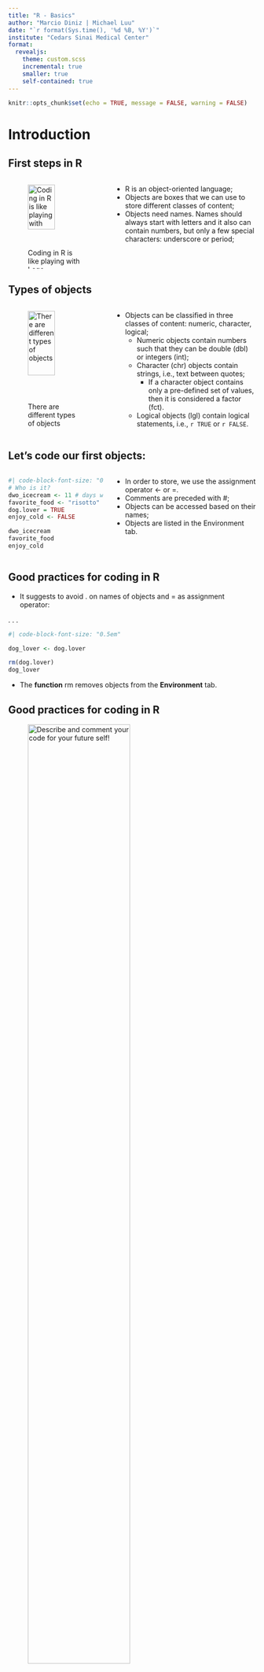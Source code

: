```yaml
---
title: "R - Basics"
author: "Marcio Diniz | Michael Luu"
date: "`r format(Sys.time(), '%d %B, %Y')`"
institute: "Cedars Sinai Medical Center"
format: 
  revealjs:
    theme: custom.scss
    incremental: true  
    smaller: true
    self-contained: true
---
```


```r
knitr::opts_chunk$set(echo = TRUE, message = FALSE, warning = FALSE)
```

# Introduction

## First steps in R

:::: {.columns}
::: {.column width="40%"}
![Coding in R is like playing with Lego](figures/lego.png){width="70%"}
:::

::: {.column width="60%"}
- R is an object-oriented language;
- Objects are boxes that we can use to store different classes of content;
- Objects need names. Names should always start with letters and it also can contain numbers, but only a few special characters: underscore or period;
:::
::::

## Types of objects

:::: {.columns}
::: {.column width="40%"}
![There are different types of objects](figures/lego_color.jpg){width="70%"}
:::

::: {.column width="60%"}
- Objects can be classified in three classes of content: numeric, character, logical;
    - Numeric objects contain numbers such that they can be double (dbl) or integers (int);
    - Character (chr) objects contain strings, i.e., text between quotes;
        - If a character object contains only a pre-defined set of values, then it is considered a factor (fct).
    - Logical objects (lgl) contain logical statements, i.e., `r TRUE` or `r FALSE`.
:::
::::

## Let's code our first objects:

:::: {.columns}
::: {.column width="40%"}
```r
#| code-block-font-size: "0.8em"
# Who is it?
dwo_icecream <- 11 # days without icecream
favorite_food <- "risotto"
dog.lover = TRUE
enjoy_cold <- FALSE

dwo_icecream
favorite_food
enjoy_cold
```
:::

::: {.column width="60%"}
- In order to store, we use the assignment operator [\<-]{.bold-highlight} or [=]{.bold-highlight}.
- Comments are preceded with [\#]{.bold-highlight};
- Objects can be accessed based on their names;
- Objects are listed in the Environment tab.
:::
::::

## Good practices for coding in R

- It suggests to avoid [.]{.bold-highlight} on names of objects and [=]{.bold-highlight} as assignment operator:

. . .

```r
#| code-block-font-size: "0.5em"

dog_lover <- dog.lover

rm(dog.lover)
dog_lover
```

-   The **function** [rm]{.bold-highlight} removes objects from the **Environment** tab.

## Good practices for coding in R

![Describe and comment your code for your future self!](figures/future_self.png){height="70%"}

## Good practices for coding in R

![Describe and comment your code for your colleagues!](figures/comments.png){width="70%"}

## Vectors

:::: {.columns}
::: {.column width="40%"}
![Vectors](figures/vectors.png){width="40%"}
:::

::: {.column width="60%"}
- Vectors are stacked objects with different lengths, but the same type of objects
- We can combine objects using the function [c]{.bold-highlight};
- We calculate the length of a vector using the function [length]{.bold-highlight}.
:::
::::

- Let's do it in R:

. . .

```r
dwo_icecream <- c(5, 10, 8, 9, 3) # days without ice-cream
dwo_icecream
length(dwo_icecream)
```

- All previous objects are also vectors, but with length 1:

. . .

```r
length(favorite_food)
```

## Combining vectors

- If we combine different types of vectors, they will be converted following the hierarchy: character \> numeric \> logical:

. . .

```r
# coerced all objects as characters
c(favorite_food, dog_lover, enjoy_cold, dwo_icecream)
c(dog_lover, dwo_icecream)  # TRUE is converted into 1
c(enjoy_cold, dwo_icecream)  # FALSE is converted into 0
```

- Class of objects can be checked using the function [class]{.bold-highlight}.

. . .

```r
class(dwo_icecream)
class(dog_lover)
class(favorite_food)
```

## Other functions to create vectors

- Some numeric vectors can also be created with easier approaches than use the function [c]{.bold-highlight}:

- Using the function [rep]{.bold-highlight}:

. . .

```r
x <- c(1, 1, 1, 1, 1)
x
y <- rep(1, 5)
y
```

- Using the function [seq]{.bold-highlight}:

. . .

```r
x <- c(1, 2, 3, 4, 5)
x
y <- 1:5
y
z <- seq(1, 5, by = 1)
z
```

## Factors

- Factors are special vectors that assume only pre-defined values defined using function [factor]{.bold-highlight}:

- It can be created based on a character vector:

. . .

```r
dog_lover <- c("yes", "no", "yes", "yes", "yes")
dog_lover <- factor(dog_lover, 
                    levels = c("no", "yes"))
dog_lover
```

-   Or a numeric vector:

. . .

```r
dog_lover <- c(1, 0, 1, 1, 1)
dog_lover <- factor(dog_lover,
                    levels = c(0, 1),
                    labels = c("no", "yes"))
dog_lover
```

## Factors

- Shortcut to transform a character vector into a factor.

. . .

```r
dog_lover <- c("yes", "no", "yes", "yes", "yes")
dog_lover <- as.factor(dog_lover)
dog_lover
```

- Factors have ordered levels:

. . .
```r
dog_lover
levels(dog_lover)
nlevels(dog_lover)
```


<!-- ## Matrices -->
<!-- - Vectors can be bounded into two-dimensional arrays using the \textbf{function} \textcolor{blue}{\ttfamily{cbind}}: -->
<!-- ```{r} -->
<!-- pushups <- c(1, 10, 0, 30, 25) -->
<!-- m <- cbind(dwo_icecream, pushups) -->
<!-- m -->
<!-- ``` -->


<!-- ## Matrices -->
<!-- :::: {.columns} -->
<!-- ::: {.column width="40%"} -->
<!-- ![Matrix is a collection of vectors of the same type and length organized in a two-dimensional array](figures/matrix.png){width=40%} -->
<!-- ::: -->
<!-- ::: {.column width="60%"} -->
<!-- - The class of two-dimensional arrays generated by cbind is matrix: -->
<!-- ```{r} -->
<!-- class(m) -->
<!-- ``` -->
<!-- ::: -->
<!-- :::: -->


<!-- ## Matrices -->
<!-- - When we bind vectors of different classes: -->
<!-- ```{r} -->
<!-- names <- c("m", "n", "p", "b", "t") -->
<!-- m <- cbind(names, dog_lover, dwo_icecream, pushups) -->
<!-- m -->
<!-- ``` -->
<!-- - Matrices are not appropriate to store a dataset if we have different classes of vectors. -->

<!-- ## Data frames -->
<!-- :::: {.columns} -->
<!-- ::: {.column width="30%"} -->
<!-- ![Data frame is a collection of vectors of different types organized in a two-dimensional array](figures/dataframe.png){width=80%} -->
<!-- ::: -->
<!-- ::: {.column width="70%"} -->
<!-- - Data frames are created with the \textbf{function} \textcolor{blue}{\ttfamily{data.frame}}: -->
<!-- ```{r} -->
<!-- df <- data.frame(names, dog_lover,  -->
<!--                  dwo_icecream, pushups) -->
<!-- df -->
<!-- class(df) -->
<!-- ``` -->
<!-- ::: -->
<!-- :::: -->

<!-- # Subsetting -->

<!-- ## Vectors -->
<!-- :::: {.columns} -->
<!-- :::  {.column width="30%"} -->
<!-- ![Each vector component is located at a given position](figures/vector_position.png){width=80%} -->
<!-- ::: -->
<!-- ::: {.column width="70%"} -->
<!-- - Components of a vector can be accessed using the operator \textcolor{blue}{\ttfamily{{[position]}}}: -->
<!-- ```{r} -->
<!-- dwo_icecream -->
<!-- dwo_icecream[1] -->
<!-- dwo_icecream[c(1, 5)] -->
<!-- ``` -->
<!-- ::: -->
<!-- :::: -->

<!-- ## Matrices -->
<!-- :::: {.columns} -->
<!-- ::: {.column width="30%"} -->
<!-- ![Each matrix component is located at a given position](figures/matrix_position.png){width=80%} -->
<!-- ::: -->
<!-- ::: {.column width="70%"} -->
<!-- - Components of a matrix can be accessed using the operator \textcolor{blue}{\ttfamily{{[position row, position column]}}}: -->
<!-- ```{r} -->
<!-- m -->
<!-- ``` -->
<!-- ::: -->
<!-- :::: -->

<!-- ## Matrices -->
<!-- :::: {.columns} -->
<!-- :::{.column width="30%"} -->
<!-- ![Each matrix component is located at a given position](figures/matrix_position.png){width=80%} -->
<!-- ::: -->
<!-- :::  {.column width="70%"} -->
<!-- - Components of a matrix can be accessed using the operator \textcolor{blue}{\ttfamily{{[position row, position column]}}}: -->
<!-- ```{r} -->
<!-- m[1, 1] -->
<!-- ``` -->
<!-- ::: -->
<!-- :::: -->


<!-- ## Matrices -->
<!-- :::: {.columns} -->
<!-- :::  {.column width="30%"} -->
<!-- ![Each matrix component is located at a row and column](figures/matrix_position.png){width=80%} -->
<!-- ::: -->
<!-- ::: {.column width="70%"} -->
<!-- - Row and columns of a matrix can be accessed using the operator \textcolor{blue}{\ttfamily{{[position row, ]}}} and -->
<!-- \textcolor{blue}{\ttfamily{{[, position column]}}}, respectively: -->
<!-- ```{r} -->
<!-- m[5, ] -->
<!-- m[, 4] -->
<!-- ``` -->
<!-- ::: -->
<!-- :::: -->

<!-- ## Data frames -->

<!-- :::: {.columns} -->
<!-- ::: {.column width="30%"} -->
<!-- ![Each data frame component is located at a given row and column](figures/dataframe_position.png){width=80%} -->
<!-- ::: -->
<!-- ::: {.column width="70%"} -->
<!-- - Components of a data frame can be accessed similar to a matrix; -->
<!-- - In addition, columns can be accessed be their names using the operator \textcolor{blue}{\ttfamily{{\$}}}: -->
<!-- ```{r} -->
<!-- # Subsetting columns -->
<!-- df$names -->
<!-- df$dog_lover -->

<!-- ``` -->
<!-- ::: -->
<!-- :::: -->

<!-- ## Data frames -->

<!-- :::: {.columns} -->
<!-- :::{.column width="30%"} -->
<!-- ![Each data frame component is located at a given row and column](figures/dataframe_position.png){width=80%} -->
<!-- ::: -->
<!-- :::{.column width="70%"} -->
<!-- - Components of a data frame can be accessed similar to a matrix; -->
<!-- - In addition, columns can be accessed be their names using the operator \textcolor{blue}{\ttfamily{{\$}}}: -->
<!-- ```{r} -->
<!-- # Subsetting a position in a column -->
<!-- df$names[5] -->
<!-- ``` -->
<!-- ::: -->
<!-- :::: -->

<!-- # Logical statements -->

<!-- ### Object classes -->
<!-- - Logical statements about object's class can be done as follow: -->
<!-- ```{r} -->
<!-- is.numeric(dwo_icecream) -->
<!-- is.logical(dwo_icecream) -->
<!-- is.character(dwo_icecream) -->
<!-- is.factor(dog_lover) -->
<!-- ``` -->

<!-- ### Conditions -->
<!-- - Checking conditions can be done with logical statements: -->
<!--   - Are these objects equal?  -->
<!-- ```{r} -->
<!-- dog_lover == "yes" -->
<!-- ``` -->
<!--   - Are these objects different? -->
<!-- ```{r} -->
<!-- dog_lover != "yes" -->
<!-- ``` -->

<!-- ### Conditions -->
<!-- - Checking conditions can be done with logical statements: -->
<!--   - Is this object greater (less) than 35? -->
<!-- ```{r} -->
<!-- dwo_icecream > 7 # for less, use < -->
<!-- ``` -->
<!--   - Is this object greater (less) or equal than 35? -->
<!-- ```{r} -->
<!-- dwo_icecream >= 7 # for less or equal, use <= -->
<!-- ``` -->

<!-- ### Combining Conditions -->
<!-- - Conditions can combined: -->
<!--   - AND -->
<!-- ```{r} -->
<!-- dwo_icecream > 7 & dog_lover == "yes" # for less, use < -->
<!-- ``` -->
<!--   - OR -->
<!-- ```{r} -->
<!-- dwo_icecream > 7 | dog_lover == "no" # for less or equal, use <= -->
<!-- ``` -->

<!-- # Functions -->

<!-- ### What is a function? -->
<!-- :::: {.columns} -->
<!-- ::: {.column width="40%"} -->
<!-- ![The function f takes objects from in X and transform them into objects in Y](figures/function.png){width=50%} -->
<!-- ::: -->
<!-- ::: {.column width="40%"} -->
<!-- - A function takes inputs, make operations and gives back outputs; -->
<!-- - Functions in R are organized in libraries; -->
<!-- - Every function has a documentation that can be accessed with the operator  -->
<!-- \textcolor{blue}{\ttfamily{{?}}}. -->
<!-- ::: -->
<!-- :::: -->


<!-- ### Functions -->

<!-- #### First, let's access the documentation of some of them -->
<!-- ```{r} -->
<!-- ?length -->
<!-- ?c -->
<!-- ``` -->
<!-- - Look at the tab **Help** to mode details of the function, including examples. -->

<!-- ### Functions -->
<!-- :::: {.columns} -->
<!-- ::: {.column width="40%"} -->
<!-- ![The function f takes the object x and transform it into f(x)](figures/function02.png){width=50%} -->
<!-- ::: -->
<!-- ::: {.column width="40%"} -->
<!-- #### Let's create our own function to convert Fahrenheit to Celsius. -->
<!-- ```{r} -->
<!-- # minimum temperature -->
<!-- temp_f <- 38 -->
<!-- temp_c <- (temp_f - 32)*(5/9) -->
<!-- temp_c -->

<!-- # range of temperatures -->
<!-- temp_f <- c(38, 105) -->
<!-- temp_c <- (temp_f - 32)*(5/9) -->
<!-- temp_c -->
<!-- ``` -->
<!-- ::: -->
<!-- :::: -->

<!-- ### Functions -->
<!-- :::: {.columns} -->
<!-- ::: {.column width="40%"} -->
<!-- ![The function f takes the object x and transform it into f(x)](figures/function02.png){width=50%} -->
<!-- ::: -->
<!-- ::: {.column width="40%"} -->
<!-- #### Let's create our own function -->
<!-- ```{r} -->
<!-- temp_f_c <- function(temp_f){ -->
<!--   temp_c <- (temp_f - 32)*(5/9) -->
<!--   return(temp_c) -->
<!-- } -->

<!-- temp_f_c(70) -->
<!-- temp_f_c(15) -->

<!-- ``` -->
<!-- ::: -->
<!-- :::: -->


<!-- # For loops -->

<!-- #### How can we repeat tasks or perform them sequentially? -->
<!-- ```{r} -->
<!-- i <- 1 -->
<!-- i -->
<!-- i <- i + 1 -->
<!-- i -->
<!-- i <- i + 1 -->
<!-- i -->
<!-- ``` -->

<!-- ### For loops -->

<!-- #### Control flow for iteration -->
<!-- ```{r} -->
<!-- for (i in 1:3){ -->
<!--   print(i) -->
<!-- } -->
<!-- ``` -->

<!-- ### For loops -->

<!-- #### Control flow for iteration -->
<!-- ```{r} -->
<!-- x <- rep(NA, 3) -->

<!-- for (i in 1:3){ -->
<!--   x[i] <- i -->
<!-- } -->
<!-- x -->
<!-- ``` -->

